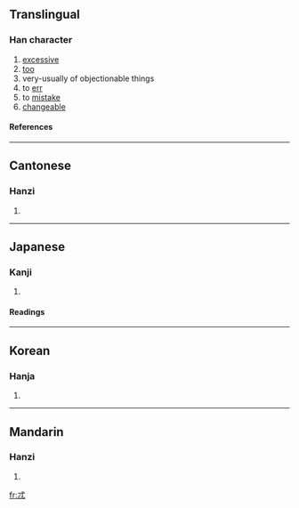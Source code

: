 ==Translingual==
===Han character===
{{Han char|rn=61|rad=心|as=03|sn=7|four=4330<sub>0</sub>|canj=戈心心 (IPP), XX戈心心 (XXIPP)}}
# [[excessive]]
# [[too]]
# very-usually of objectionable things
# to [[err]]
# to [[mistake]]
# [[changeable]]
====References====
{{Han ref|kx=0376.100|dkj=10319|dj=0702.190|hdz=42269.070|uh=5FD2|ud=24530|bh=CAD6|bd=51926}}
----
==Cantonese==
===Hanzi===
{{yue-hanzi|jyut=|y=tik1}}
# {{defn|Cantonese}}
----
==Japanese==
===Kanji===
{{ja-kanji|grade=|rs=心03}}
# {{defn|Japanese}} 
====Readings====
{{ja-readings|on=[[とく]] (toku)|kun=[[かわる]] (kawaru)}}
----
==Korean==
===Hanja===
{{ko-hanja|hangeul=특|eumhun=|rv=teuk|mr=t'ŭk|y=thuk}}
# {{defn|Korean}}
----
==Mandarin==
===Hanzi===
{{cmn-hanzi|pin=[[tè]] ([[te4]]), [[tuī]] ([[tui1]])|wg=t'e<sup>4</sup>}}
# {{defn|Mandarin}}

[[fr:忒]]